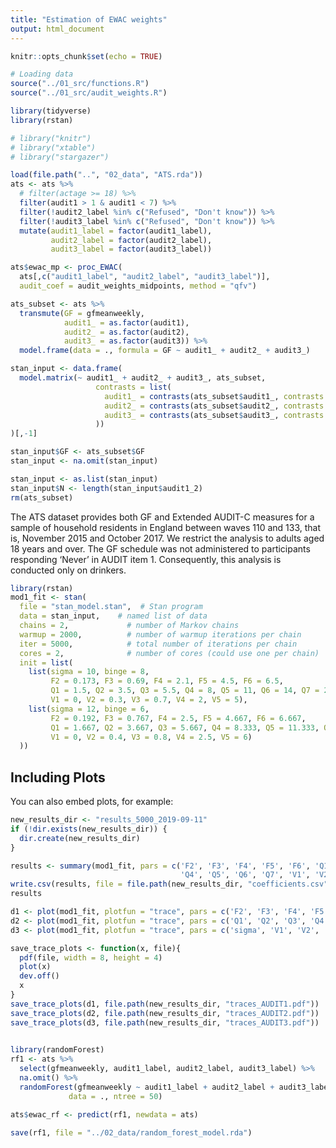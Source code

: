 ```yaml
---
title: "Estimation of EWAC weights"
output: html_document
---
```


```r
knitr::opts_chunk$set(echo = TRUE)

# Loading data
source("../01_src/functions.R")
source("../01_src/audit_weights.R")

library(tidyverse)
library(rstan)

# library("knitr")
# library("xtable")
# library("stargazer")

load(file.path("..", "02_data", "ATS.rda"))
ats <- ats %>% 
  # filter(actage >= 18) %>%
  filter(audit1 > 1 & audit1 < 7) %>% 
  filter(!audit2_label %in% c("Refused", "Don't know")) %>% 
  filter(!audit3_label %in% c("Refused", "Don't know")) %>% 
  mutate(audit1_label = factor(audit1_label),
         audit2_label = factor(audit2_label), 
         audit3_label = factor(audit3_label))

ats$ewac_mp <- proc_EWAC(
  ats[,c("audit1_label", "audit2_label", "audit3_label")],
  audit_coef = audit_weights_midpoints, method = "qfv")

ats_subset <- ats %>% 
  transmute(GF = gfmeanweekly,
            audit1_ = as.factor(audit1),
            audit2_ = as.factor(audit2),
            audit3_ = as.factor(audit3)) %>% 
  model.frame(data = ., formula = GF ~ audit1_ + audit2_ + audit3_)

stan_input <- data.frame(
  model.matrix(~ audit1_ + audit2_ + audit3_, ats_subset, 
                   contrasts = list(
                     audit1_ = contrasts(ats_subset$audit1_, contrasts = F),
                     audit2_ = contrasts(ats_subset$audit2_, contrasts = F),
                     audit3_ = contrasts(ats_subset$audit3_, contrasts = F)
                   ))
)[,-1]

stan_input$GF <- ats_subset$GF
stan_input <- na.omit(stan_input)

stan_input <- as.list(stan_input)
stan_input$N <- length(stan_input$audit1_2)
rm(ats_subset)
```

The ATS dataset provides both GF and Extended AUDIT-C measures for a sample of household residents in England between waves 110 and 133, that is, November 2015 and October 2017. We restrict the analysis to adults aged 18 years and over. The GF schedule was not administered to participants responding 'Never' in AUDIT item 1. Consequently, this analysis is conducted only on drinkers.


```r
library(rstan)
mod1_fit <- stan(
  file = "stan_model.stan",  # Stan program
  data = stan_input,    # named list of data
  chains = 2,             # number of Markov chains
  warmup = 2000,          # number of warmup iterations per chain
  iter = 5000,            # total number of iterations per chain
  cores = 2,              # number of cores (could use one per chain)
  init = list(
    list(sigma = 10, binge = 8, 
         F2 = 0.173, F3 = 0.69, F4 = 2.1, F5 = 4.5, F6 = 6.5, 
         Q1 = 1.5, Q2 = 3.5, Q3 = 5.5, Q4 = 8, Q5 = 11, Q6 = 14, Q7 = 20, 
         V1 = 0, V2 = 0.3, V3 = 0.7, V4 = 2, V5 = 5),
    list(sigma = 12, binge = 6, 
         F2 = 0.192, F3 = 0.767, F4 = 2.5, F5 = 4.667, F6 = 6.667, 
         Q1 = 1.667, Q2 = 3.667, Q3 = 5.667, Q4 = 8.333, Q5 = 11.333, Q6 = 14.333, Q7 = 21, 
         V1 = 0, V2 = 0.4, V3 = 0.8, V4 = 2.5, V5 = 6)
  ))

```

## Including Plots

You can also embed plots, for example:

```r
new_results_dir <- "results_5000_2019-09-11"
if (!dir.exists(new_results_dir)) { 
  dir.create(new_results_dir)
}

results <- summary(mod1_fit, pars = c('F2', 'F3', 'F4', 'F5', 'F6', 'Q1', 'Q2', 'Q3', 
                                      'Q4', 'Q5', 'Q6', 'Q7', 'V1', 'V2', 'V3', 'V4', 'sigma'))$summary
write.csv(results, file = file.path(new_results_dir, "coefficients.csv"))
results
```

```r

d1 <- plot(mod1_fit, plotfun = "trace", pars = c('F2', 'F3', 'F4', 'F5', 'F6'))
d2 <- plot(mod1_fit, plotfun = "trace", pars = c('Q1', 'Q2', 'Q3', 'Q4', 'Q5', 'Q6', 'Q7'))
d3 <- plot(mod1_fit, plotfun = "trace", pars = c('sigma', 'V1', 'V2', 'V3', 'V4'))

save_trace_plots <- function(x, file){
  pdf(file, width = 8, height = 4)
  plot(x)
  dev.off()
  x
}
save_trace_plots(d1, file.path(new_results_dir, "traces_AUDIT1.pdf"))
save_trace_plots(d2, file.path(new_results_dir, "traces_AUDIT2.pdf"))
save_trace_plots(d3, file.path(new_results_dir, "traces_AUDIT3.pdf"))
 
```
 
 
 
```r

library(randomForest)
rf1 <- ats %>% 
  select(gfmeanweekly, audit1_label, audit2_label, audit3_label) %>% 
  na.omit() %>%
  randomForest(gfmeanweekly ~ audit1_label + audit2_label + audit3_label,
             data = ., ntree = 50)

ats$ewac_rf <- predict(rf1, newdata = ats)

save(rf1, file = "../02_data/random_forest_model.rda")

```
 
